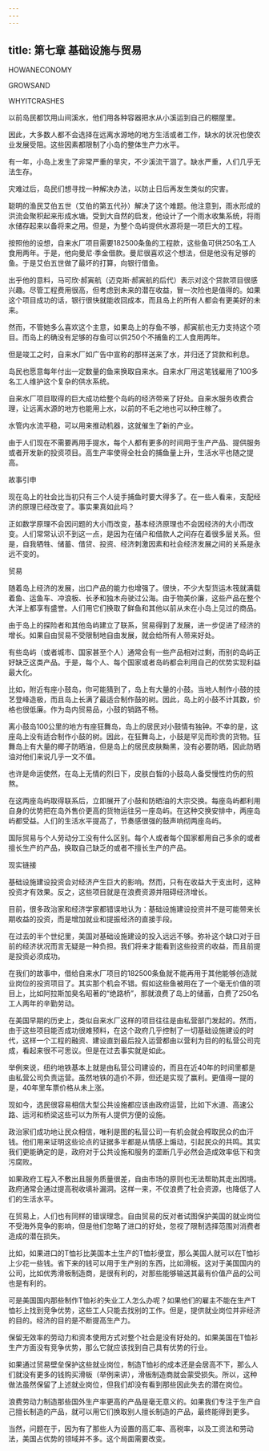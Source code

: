 ```yaml
---
---
---
```

title: 第七章 基础设施与贸易
---

HOWANECONOMY

GROWSAND

WHYITCRASHES





以前岛民都饮用山间溪水，他们用各种容器把水从小溪运到自己的棚屋里。

因此，大多数人都不会选择在远离水源地的地方生活或者工作，缺水的状况也使农业发展受阻。这些因素都限制了小岛的整体生产力水平。

有一年，小岛上发生了非常严重的旱灾，不少溪流干涸了。缺水严重，人们几乎无法生存。

灾难过后，岛民们想寻找一种解决办法，以防止日后再发生类似的灾害。





聪明的渔民艾伯五世（艾伯的第五代孙）解决了这个难题。他注意到，雨水形成的洪流会聚积起来形成水塘。受到大自然的启发，他设计了一个雨水收集系统，将雨水储存起来以备将来之用。但是，为整个岛屿提供水源将是一项巨大的工程。



按照他的设想，自来水厂项目需要182500条鱼的工程款，这些鱼可供250名工人食用两年。于是，他向曼尼·季金借款。曼尼很喜欢这个想法，但是他没有足够的鱼。于是艾伯五世做了最坏的打算，向银行借鱼。



出乎他的意料，马可欣·郝寅航（迈克斯·郝寅航的后代）表示对这个贷款项目很感兴趣。尽管工程费用很高，但考虑到未来的潜在收益，冒一次险也是值得的。如果这个项目成功的话，银行很快就能收回成本，而且岛上的所有人都会有更美好的未来。

然而，不管她多么喜欢这个主意，如果岛上的存鱼不够，郝寅航也无力支持这个项目。而岛上的确没有足够的存鱼可以供250个不捕鱼的工人食用两年。



但是竣工之时，自来水厂如广告中宣称的那样送来了水，并归还了贷款和利息。

岛民也愿意每年付出一定数量的鱼来换取自来水。自来水厂用这笔钱雇用了100多名工人维护这个复杂的供水系统。

自来水厂项目取得的巨大成功给整个岛屿的经济带来了好处。自来水服务收费合理，让远离水源的地方也能用上水，以前的不毛之地也可以种庄稼了。



水管内水流平稳，可以用来推动机器，这就催生了新的产业。

由于人们现在不需要再用手提水，每个人都有更多的时间用于生产产品、提供服务或者开发新的投资项目。高生产率使得全社会的捕鱼量上升，生活水平也随之提高。





故事引申


现在岛上的社会比当初只有三个人徒手捕鱼时要大得多了。在一些人看来，支配经济的原理已经改变了。事实果真如此吗？

正如数学原理不会因问题的大小而改变，基本经济原理也不会因经济的大小而改变。人们常常认识不到这一点，是因为在储户和借款人之间存在着很多层关系。但是，自我牺牲、储蓄、借贷、投资、经济刺激因素和社会经济发展之间的关系是永远不变的。





贸易


随着岛上经济的发展，出口产品的能力也增强了。很快，不少大型货运木筏就满载着鱼、运鱼车、冲浪板、长矛和独木舟驶过公海。由于物美价廉，这些产品在整个大洋上都享有盛誉。人们用它们换取了鲜鱼和其他以前从未在小岛上见过的商品。



由于岛上的探险者和其他岛屿建立了联系，贸易得到了发展，进一步促进了经济的增长。如果自由贸易不受限制地自由发展，就会给所有人带来好处。

有些岛屿（或者城市、国家甚至个人）通常会有一些产品相对过剩，而别的岛屿正好缺乏这类产品。于是，每个人、每个国家或者岛屿都会利用自己的优势实现利益最大化。

比如，附近有座小鼓岛，你可能猜到了，岛上有大量的小鼓。当地人制作小鼓的技艺登峰造极，而且岛上长满了最适合制作鼓的树。因此，岛上的小鼓不计其数，价格也很低廉。作为岛内贸易品，小鼓的销路不畅。



离小鼓岛100公里的地方有座狂舞岛，岛上的居民对小鼓情有独钟。不幸的是，这座岛上没有适合制作小鼓的树。因此，在狂舞岛上，小鼓是罕见而珍贵的货物。狂舞岛上有大量的椰子防晒油，但是岛上的居民皮肤黝黑，没有必要防晒，因此防晒油对他们来说几乎一文不值。



也许是命运使然，在岛上无情的烈日下，皮肤白皙的小鼓岛人备受慢性灼伤的煎熬。

在这两座岛屿取得联系后，立即展开了小鼓和防晒油的大宗交换。每座岛屿都利用自身的优势把在岛外售价更高的货物运往另一座岛屿。在这种交换安排中，两座岛屿都受益。人们的生活水平提高了，节奏感很强的鼓声响彻两座岛屿。





国际贸易与个人劳动分工没有什么区别。每个人或者每个国家都用自己多余的或者擅长生产的产品，换取自己缺乏的或者不擅长生产的产品。





现实链接


基础设施建设投资会对经济产生巨大的影响。然而，只有在收益大于支出时，这种投资才有效果。反之，这些项目就是在浪费资源并阻碍经济增长。

目前，很多政治家和经济学家都错误地认为：基础设施建设投资并不是可能带来长期收益的投资，而是增加就业和提振经济的直接手段。

在过去的半个世纪里，美国对基础设施建设的投入远远不够。弥补这个缺口对于目前的经济状况而言无疑是一种负担。我们将来才能看到这些投资的收益，而且前提是投资必须成功。

在我们的故事中，借给自来水厂项目的182500条鱼就不能再用于其他能够创造就业岗位的投资项目了。其实那个机会不错。假如这些鱼被用在了一个毫无价值的项目上，比如阿拉斯加臭名昭著的“绝路桥”，那就浪费了岛上的储蓄，白费了250名工人两年的辛勤劳动。

在美国早期的历史上，类似自来水厂这样的项目往往是由私营部门发起的。然而，由于这些项目能否成功很难预料，在这个政府几乎控制了一切基础设施建设的时代，这样一个工程的融资、建设直到最后投入运营都由以营利为目的的私营公司完成，看起来很不可思议。但是在过去事实就是如此。

举例来说，纽约地铁基本上就是由私营公司建设的，而且在近40年的时间里都是由私营公司负责运营。虽然地铁的造价不菲，但还是实现了赢利。更值得一提的是，40年里车票价格从未上涨。

现如今，选民很容易相信大型公共设施都应该由政府运营，比如下水道、高速公路、运河和桥梁这些可以为所有人提供方便的设施。

政治家们成功地让民众相信，唯利是图的私营公司一有机会就会榨取民众的血汗钱。他们用来证明这些论点的证据多半都是从情感上煽动，引起民众的共鸣。其实我们更能确定的是，政府对于公共设施和服务的垄断几乎必然会造成效率低下和贪污腐败。

如果政府工程入不敷出且服务质量很差，自由市场的原则也无法帮助其走出困境。政府通常会通过提高税收填补漏洞。这样一来，不仅浪费了社会资源，也降低了人们的生活水平。

在贸易上，人们也有同样的错误理念。自由贸易的反对者试图保护美国的就业岗位不受海外竞争的影响，但是他们忽略了进口的好处，忽视了限制选择范围对消费者造成的潜在损失。

比如，如果进口的T恤衫比美国本土生产的T恤衫便宜，那么美国人就可以在T恤衫上少花一些钱。省下来的钱可以用于生产别的东西，比如滑板。这对于美国国内的公司，比如优秀滑板制造商，是很有利的，对那些能够输送其最有价值产品的公司也是有利的。

可是美国国内那些制作T恤衫的失业工人怎么办呢？如果他们的雇主不能在生产T恤衫上找到竞争优势，这些工人只能去找别的工作。但是，提供就业岗位并非经济的目的。经济的目的是不断提高生产力。

保留无效率的劳动力和资本使用方式对整个社会是没有好处的。如果美国在T恤衫生产方面没有竞争优势，那么它就应该找到自己具有优势的行业。

如果通过贸易壁垒保护这些就业岗位，制造T恤衫的成本还是会居高不下，那么人们就没有更多的钱购买滑板（举例来讲），滑板制造商就会蒙受损失。所以，这种做法虽然保留了上述就业岗位，但我们却没有看到那些因此失去的潜在岗位。

浪费劳动力制造那些国外生产率更高的产品是毫无意义的。如果我们专注于生产自己擅长制造的产品，就可以用它们换取别人擅长制造的产品，最终能得到更多。

当然，问题在于，因为有了那些人为设置的高汇率、高税率，以及工资法和劳动法，美国占优势的领域并不多。这个局面需要改变。